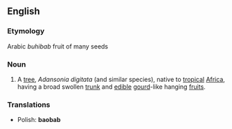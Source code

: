 ==English==
===Etymology===
Arabic ''buhibab'' fruit of many seeds
===Noun===
{{wikipedia}}
#A [[tree]], ''Adansonia digitata'' (and similar species), native to [[tropical]] [[Africa]], having a broad swollen [[trunk]] and [[edible]] [[gourd]]-like hanging [[fruit]]s.
===Translations===
*Polish: '''baobab'''